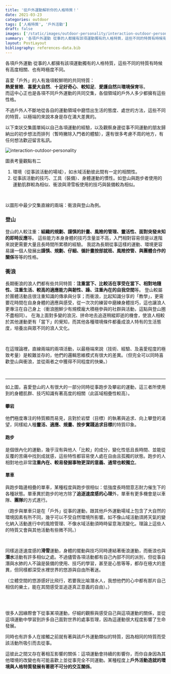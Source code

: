 ```yaml
---
title: '從戶外運動解析你的人格特質！'
date: 2021-03-23
categories: outdoor
tags: ['人格特質', '戶外活動']
draft: false
images: ['/static/images/outdoor-personality/interaction-outdoor-personality.png']
summary: '各項戶外運動 從事的人都擁有該項運動獨有的人格特質，這些不同的特質有時候有高度相關、也有時極度不同。喜愛「戶外」的人有幾項較鮮明的共同特質：熱愛冒險、喜愛大自然、十足好奇心、較知足、愛護自然與環境保育等。'
layout: PostLayout
bibliography: references-data.bib
---
```


各項戶外運動 從事的人都擁有該項運動獨有的人格特質，這些不同的特質有時候有高度相關、也有時極度不同。
<br/> 

喜愛「戶外」的人有幾項較鮮明的共同特質：  
**熱愛冒險**、**喜愛大自然**、**十足好奇心**、**較知足**、**愛護自然**與**環境保育**等。  
而這中心正也是各項不同戶外運動的共同交集，各個領域的戶外人多少都擁有這些性格。



不過戶外人不斷地從各自的運動領域中磨悟出生活的態度、處世的方法，這些不同的特質，以極端的來說本身是存在滿大差異的。
<br/> 

以下束狀交集圖單純以自己各項運動的經驗，以及觀察身邊從事不同運動的朋友歸納出的初步想法而排列（暫時撇除入門者的體驗），還有很多考慮不周的地方，有任何想法歡迎留言私訊。


![interaction-outdoor-personality](/static/images/outdoor-personality/interaction-outdoor-personality.png)


圖表考量觀點有二  
1. 環境（從事該活動的場域），如水域活動彼此間有一定的相關性。
2. 從事該活動的技巧、工具（裝備）、身體運動的慣性。如登山與跑步者使用的運動肌群較為相似、衝浪與滑雪板使用的技巧與裝備較為相似。

 
<br/>

以圖形中最少交集直線的兩端：衝浪與登山為例。


### 登山
登山的人較注重：**組織的規劃、謹慎的計畫、風險的管理、靈活性、面對突發未知的即時反應**等。
這些能力本身身體的技巧含量並不高，入門相對容易但是以進階來說更需要大量且長時間所累積的經驗。
我認為長期從事這樣的運動、環境更容易讓一個人發展出**謹慎、規劃、仔細、循計畫按部就班、風險控管、與團體合作的關係**等等的性格。

### 衝浪  
長期衝浪的浪人們都有些共同特質：**注重當下、比較活在享受在當下、相對地隨性、注重生活、較高的適應能力與韌性、躁、注重內在的自我空間**等。
登山較屬於團體活動且很注重知識的傳承與分享；而衝浪，比起知識分享的「教學」，更需要花時間在自身身體的適應與感受，從一次次的練習中磨練身體技巧，這也讓浪人更專注在自己身上（衝浪圈鮮少有規模龐大積極參與的社群與活動，這點與登山圈不盡相同）。
在海上面對多變的浪況、拼命地去追逐稍縱即逝的機會，使浪人相較於其他運動更有「當下」的覺知，而其他各種環境條件都養成浪人特有的生活態度，培養出與眾不同的浪人文化。

 
<br/>
 

在這理論裡，直線兩端的兩項活動，以最極端來說（技術、經驗、及喜愛程度的極致考量）是較難並存的，他們的邏輯思維模式有很大的差異。（但完全可以同時喜歡登山與衝浪，並從兩者之中獲得不同程度的快樂。）

 <br/>


--- 
 

如上圖，喜愛登山的人有很大的一部分同時從事跑步及攀岩的運動，這三者所使用到的身體肌群、技巧知識有著高度的相關（此區域相疊性較高）。

 

#### 攀岩
他們極度專注的特質顯而易見，且對於岩壁（目標）的執著與追求、向上攀登的渴望，同樣給人種**靈活、適應、規畫、按步實踐追求目標**的特質印象。
<br/>

#### 跑步
是個很內化的運動，幾乎沒有與他人「比較」的成分，變化性低且長時間、並能從反覆的苦痛中找到成就感，這些特性都容易使人處在自由且孤獨的狀態。跑步的人相對地也非常**注重內在、較易發掘事物更深的意義、通常也較獨立**。
<br/>

#### 單車
與跑步臨邊相疊的單車，某種程度與跑步很相似：低強度長時間意志耐力催生下的各種狀態。單車異於跑步的地方除了**追逐速度感的心理**外，單車有更多機會是以車隊、**團隊**的方式進行。

（跑步與單車只是在「戶外」從事的運動，跟其他戶外運動場域上包含了大自然的環境因素有所不同，幾乎可以不受自然環境所影響。如不像山域活動須將天氣的變化納入活動進行中的風險管理、不像水域活動須時時留意海流變化。理論上這些人的特質又會與其他活動有些微不同。）

 <br/>

同樣追逐速度感的**滑雪**運動，身體的擺動與技巧同時連結著衝浪運動，而衝浪也與**潛水**活動有許多相似之處。不過儘管各項活動都有自己內部不同的派別，但從事自潛與水肺的人不論是裝備的使用、技巧的學習，甚至是心態等等，都存在極大的差異，但同樣都深受水裡世界的悠游與自由所著迷。

（立體空間的悠游感好比飛行，若要我比喻潛水人，我想他們的心中都有那片自己相信的樂土，能在其間感受並追逐真正意義的自由）。）

 
<br/>

<br/>

很多人因緣際會下從事某項運動，仔細的觀察與感受自己與這項運動的關係，並從這項運動中學習到許多自己面對世界的處事哲理，因為這運動很大程度影響了生命發展。

同時也有許多人在接觸之前就有著與該戶外運動類似的特質，因為相同的特質而受該活動所吸引而去從事。

這彼此之間又存在著相互影響的關係：這項運動會持續的影響你，而你自身因為其他環境的改變也有可能喜歡上並從事完全不同運動。某種程度上**戶外活動造就的環境與人格特質發展有著密不可分的交互關係**。
